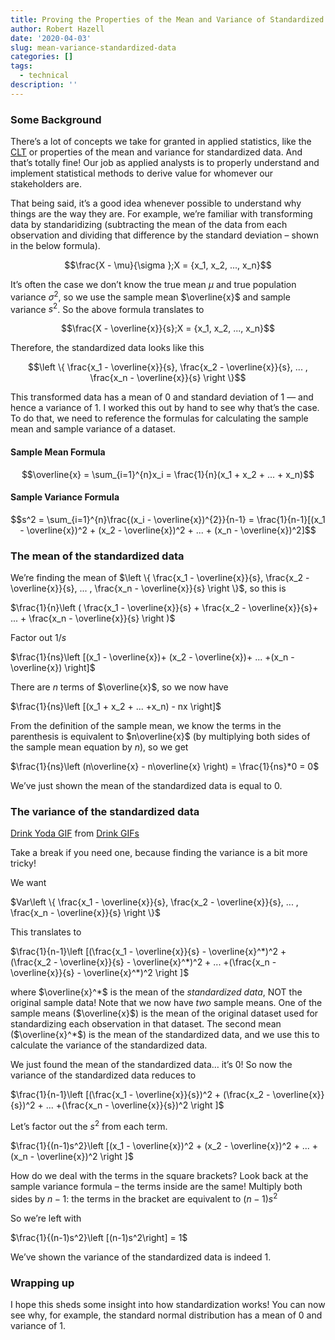 ```yaml
---
title: Proving the Properties of the Mean and Variance of Standardized Data
author: Robert Hazell
date: '2020-04-03'
slug: mean-variance-standardized-data
categories: []
tags:
  - technical
description: ''
---
```


### Some Background

There's a lot of concepts we take for granted in applied statistics, like the [CLT](https://statisticalmusings.netlify.com/post/clt_revisited/) or properties of the mean and variance for standardized data.  And that's totally fine!  Our job as applied analysts is to properly understand and implement statistical methods to derive value for whomever our stakeholders are.

That being said, it's a good idea whenever possible to understand why things are the way they are. For example, we're familiar with transforming data by standaridizing (subtracting the mean of the data from each observation and dividing that difference by the standard deviation -- shown in the below formula).

$$\frac{X - \mu}{\sigma };X = {x_1, x_2, ..., x_n}$$

It's often the case we don't know the true mean $\mu$ and true population variance ${\sigma}^2$, so we use the sample mean $\overline{x}$ and sample variance $s^2$.  So the above formula translates to

$$\frac{X - \overline{x}}{s};X = {x_1, x_2, ..., x_n}$$

Therefore, the standardized data looks like this 

$$\left \{ \frac{x_1 - \overline{x}}{s}, \frac{x_2 - \overline{x}}{s}, ... , \frac{x_n - \overline{x}}{s} \right \}$$

This transformed data has a mean of 0 and standard deviation of 1 --- and hence a variance of 1.  I worked this out by hand to see why that's the case.  To do that, we need to reference the formulas for calculating the sample mean and sample variance of a dataset.

#### Sample Mean Formula

$$\overline{x} = \sum_{i=1}^{n}x_i = \frac{1}{n}(x_1 + x_2 + ... + x_n)$$

#### Sample Variance Formula

$$s^2 = \sum_{i=1}^{n}\frac{(x_i - \overline{x})^{2}}{n-1} = \frac{1}{n-1}[(x_1 - \overline{x})^2 + (x_2 - \overline{x})^2 + ... + (x_n - \overline{x})^2]$$

### The mean of the standardized data

We're finding the mean of $\left \{ \frac{x_1 - \overline{x}}{s}, \frac{x_2 - \overline{x}}{s}, ... , \frac{x_n - \overline{x}}{s} \right \}$, so this is

$\frac{1}{n}\left ( \frac{x_1 - \overline{x}}{s} + \frac{x_2 - \overline{x}}{s}+ ... + \frac{x_n - \overline{x}}{s}  \right )$

Factor out $1/s$

$\frac{1}{ns}\left [(x_1 - \overline{x})+ (x_2 - \overline{x})+ ... +(x_n - \overline{x})  \right]$

There are $n$ terms of $\overline{x}$, so we now have

$\frac{1}{ns}\left [(x_1 + x_2 + ... +x_n) - nx  \right]$

From the definition of the sample mean, we know the terms in the parenthesis is equivalent to $n\overline{x}$ (by multiplying both sides of the sample mean equation by $n$), so we get

$\frac{1}{ns}\left (n\overline{x} - n\overline{x} \right) = \frac{1}{ns}*0 = 0$

We've just shown the mean of the standardized data is equal to 0.

### The variance of the standardized data

<div class="tenor-gif-embed" data-postid="15961968" data-share-method="host" data-width="100%" data-aspect-ratio="0.9959839357429717"><a href="https://tenor.com/view/drink-yoda-coffee-baby-yoda-you-want-coffee-gif-15961968">Drink Yoda GIF</a> from <a href="https://tenor.com/search/drink-gifs">Drink GIFs</a></div><script type="text/javascript" async src="https://tenor.com/embed.js"></script>

Take a break if you need one, because finding the variance is a bit more tricky!

We want 

$Var\left \{ \frac{x_1 - \overline{x}}{s}, \frac{x_2 - \overline{x}}{s}, ... , \frac{x_n - \overline{x}}{s} \right \}$

This translates to

$\frac{1}{n-1}\left [(\frac{x_1 - \overline{x}}{s} - \overline{x}^*)^2 + (\frac{x_2 - \overline{x}}{s} - \overline{x}^*)^2 + ... +(\frac{x_n - \overline{x}}{s} - \overline{x}^*)^2  \right ]$

where $\overline{x}^*$ is the mean of the *standardized data*, NOT the original sample data!  Note that we now have *two* sample means.  One of the sample means ($\overline{x}$) is the mean of the original dataset used for standardizing each observation in that dataset.  The second mean ($\overline{x}^*$) is the mean of the standardized data, and we use this to calculate the variance of the standardized data.

We just found the mean of the standardized data... it's 0!  So now the variance of the standardized data reduces to

$\frac{1}{n-1}\left [(\frac{x_1 - \overline{x}}{s})^2 + (\frac{x_2 - \overline{x}}{s})^2 + ... +(\frac{x_n - \overline{x}}{s})^2  \right ]$

Let's factor out the $s^2$ from each term.

$\frac{1}{(n-1)s^2}\left [(x_1 - \overline{x})^2 + (x_2 - \overline{x})^2 + ... +(x_n - \overline{x})^2  \right ]$

How do we deal with the terms in the square brackets?  Look back at the sample variance formula -- the terms inside are the same!  Multiply both sides by $n-1$: the terms in the bracket are equivalent to $(n-1)s^2$

So we're left with

$\frac{1}{(n-1)s^2}\left [(n-1)s^2\right] = 1$

We've shown the variance of the standardized data is indeed 1.

### Wrapping up

I hope this sheds some insight into how standardization works!  You can now see why, for example, the standard normal distribution has a mean of 0 and variance of 1.  

